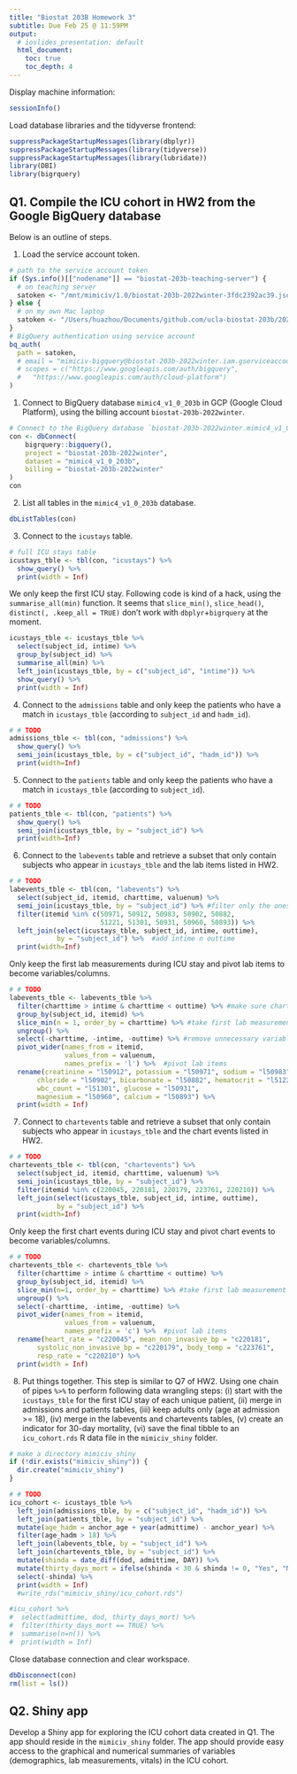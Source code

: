 ```yaml
---
title: "Biostat 203B Homework 3"
subtitle: Due Feb 25 @ 11:59PM
output:
  # ioslides_presentation: default
  html_document:
    toc: true
    toc_depth: 4
---
```


Display machine information:
```r
sessionInfo()
```

Load database libraries and the tidyverse frontend:
```r
suppressPackageStartupMessages(library(dbplyr))
suppressPackageStartupMessages(library(tidyverse))
suppressPackageStartupMessages(library(lubridate))
library(DBI)
library(bigrquery)
```

## Q1. Compile the ICU cohort in HW2 from the Google BigQuery database 

Below is an outline of steps.

1. Load the service account token.
```r
# path to the service account token 
if (Sys.info()[["nodename"]] == "biostat-203b-teaching-server") {
  # on teaching server
  satoken <- "/mnt/mimiciv/1.0/biostat-203b-2022winter-3fdc2392ac39.json"
} else {
  # on my own Mac laptop
  satoken <- "/Users/huazhou/Documents/github.com/ucla-biostat-203b/2022winter/hw/hw3/biostat-203b-2022winter-3fdc2392ac39.json"
}
# BigQuery authentication using service account
bq_auth(
  path = satoken,
  # email = "mimiciv-bigquery@biostat-203b-2022winter.iam.gserviceaccount.com",
  # scopes = c("https://www.googleapis.com/auth/bigquery",
  #   "https://www.googleapis.com/auth/cloud-platform")
)
```

1. Connect to BigQuery database `mimic4_v1_0_203b` in GCP (Google Cloud Platform), using the billing account `biostat-203b-2022winter`.
```r
# Connect to the BigQuery database `biostat-203b-2022winter.mimic4_v1_0_203b`
con <- dbConnect(
    bigrquery::bigquery(),
    project = "biostat-203b-2022winter",
    dataset = "mimic4_v1_0_203b",
    billing = "biostat-203b-2022winter"
)
con
```

2. List all tables in the `mimic4_v1_0_203b` database.
```r
dbListTables(con)
```

3. Connect to the `icustays` table.
```r
# full ICU stays table
icustays_tble <- tbl(con, "icustays") %>%
  show_query() %>%
  print(width = Inf)
```
We only keep the first ICU stay. Following code is kind of a hack, using the `summarise_all(min)` function. It seems that `slice_min()`, `slice_head()`, `distinct(, .keep_all = TRUE)` don't work with `dbplyr`+`bigrquery` at the moment.
```r
icustays_tble <- icustays_tble %>% 
  select(subject_id, intime) %>% 
  group_by(subject_id) %>% 
  summarise_all(min) %>%
  left_join(icustays_tble, by = c("subject_id", "intime")) %>%
  show_query() %>%
  print(width = Inf)
```


4. Connect to the `admissions` table and only keep the patients who have a match in `icustays_tble` (according to `subject_id` and `hadm_id`).
```r
# # TODO
admissions_tble <- tbl(con, "admissions") %>% 
  show_query() %>% 
  semi_join(icustays_tble, by = c("subject_id", "hadm_id")) %>% 
  print(width=Inf)
```

5. Connect to the `patients` table and only keep the patients who have a match in `icustays_tble` (according to `subject_id`).
```r
# # TODO
patients_tble <- tbl(con, "patients") %>% 
  show_query() %>% 
  semi_join(icustays_tble, by = "subject_id") %>% 
  print(width=Inf)
```

6. Connect to the `labevents` table and retrieve a subset that only contain subjects who appear in `icustays_tble` and the lab items listed in HW2. 
```r
# # TODO
labevents_tble <- tbl(con, "labevents") %>% 
  select(subject_id, itemid, charttime, valuenum) %>% 
  semi_join(icustays_tble, by = "subject_id") %>% #filter only the ones that appear in icustays
  filter(itemid %in% c(50971, 50912, 50983, 50902, 50882, 
                       51221, 51301, 50931, 50960, 50893)) %>%
  left_join(select(icustays_tble, subject_id, intime, outtime),
            by = "subject_id") %>%  #add intime n outtime
  print(width=Inf)
```
Only keep the first lab measurements during ICU stay and pivot lab items to become variables/columns.
```r
# # TODO
labevents_tble <- labevents_tble %>%
  filter(charttime > intime & charttime < outtime) %>% #make sure charttime is between in and out time
  group_by(subject_id, itemid) %>% 
  slice_min(n = 1, order_by = charttime) %>% #take first lab measurement 
  ungroup() %>% 
  select(-charttime, -intime, -outtime) %>% #remove unnecessary variables between itemid and valuenum
  pivot_wider(names_from = itemid, 
              values_from = valuenum, 
              names_prefix = 'l') %>%  #pivot lab items
  rename(creatinine = "l50912", potassium = "l50971", sodium = "l50983",
       chloride = "l50902", bicarbonate = "l50882", hematocrit = "l51221",
       wbc_count = "l51301", glucose = "l50931",
       magnesium = "l50960", calcium = "l50893") %>% 
  print(width = Inf)
```

7. Connect to `chartevents` table and retrieve a subset that only contain subjects who appear in `icustays_tble` and the chart events listed in HW2.
```r
# # TODO
chartevents_tble <- tbl(con, "chartevents") %>%
  select(subject_id, itemid, charttime, valuenum) %>% 
  semi_join(icustays_tble, by = "subject_id") %>%
  filter(itemid %in% c(220045, 220181, 220179, 223761, 220210)) %>% 
  left_join(select(icustays_tble, subject_id, intime, outtime), 
            by = "subject_id") %>% 
  print(width=Inf)
```
Only keep the first chart events during ICU stay and pivot chart events to become variables/columns.
```r
# # TODO
chartevents_tble <- chartevents_tble %>%
  filter(charttime > intime & charttime < outtime) %>% 
  group_by(subject_id, itemid) %>% 
  slice_min(n=1, order_by = charttime) %>% #take first lab measurement 
  ungroup() %>% 
  select(-charttime, -intime, -outtime) %>%
  pivot_wider(names_from = itemid, 
              values_from = valuenum, 
              names_prefix = 'c') %>%  #pivot lab items
  rename(heart_rate = "c220045", mean_non_invasive_bp = "c220181",
       systolic_non_invasive_bp = "c220179", body_temp = "c223761",
       resp_rate = "c220210") %>%
  print(width = Inf)
```

8. Put things together. This step is similar to Q7 of HW2. Using one chain of pipes `%>%` to perform following data wrangling steps: (i) start with the `icustays_tble` for the first ICU stay of each unique patient, (ii) merge in admissions and patients tables, (iii) keep adults only (age at admission >= 18), (iv) merge in the labevents and chartevents tables, (v) create an indicator for 30-day mortality, (vi) save the final tibble to an `icu_cohort.rds` R data file in the `mimiciv_shiny` folder.

```r
# make a directory mimiciv_shiny
if (!dir.exists("mimiciv_shiny")) {
  dir.create("mimiciv_shiny")
}
```

```r
# # TODO
icu_cohort <- icustays_tble %>% 
  left_join(admissions_tble, by = c("subject_id", "hadm_id")) %>% 
  left_join(patients_tble, by = "subject_id") %>%
  mutate(age_hadm = anchor_age + year(admittime) - anchor_year) %>% 
  filter(age_hadm > 18) %>% 
  left_join(labevents_tble, by = "subject_id") %>% 
  left_join(chartevents_tble, by = "subject_id") %>% 
  mutate(shinda = date_diff(dod, admittime, DAY)) %>% 
  mutate(thirty_days_mort = ifelse(shinda < 30 & shinda != 0, "Yes", "No")) %>%
  select(-shinda) %>% 
  print(width = Inf)
  #write_rds("mimiciv_shiny/icu_cohort.rds")
```

```r
#icu_cohort %>% 
#  select(admittime, dod, thirty_days_mort) %>% 
#  filter(thirty_days_mort == TRUE) %>% 
#  summarise(n=n()) %>% 
#  print(width = Inf)
```

Close database connection and clear workspace.
```r
dbDisconnect(con)
rm(list = ls())
```

## Q2. Shiny app

Develop a Shiny app for exploring the ICU cohort data created in Q1. The app should reside in the `mimiciv_shiny` folder. The app should provide easy access to the graphical and numerical summaries of variables (demographics, lab measurements, vitals) in the ICU cohort.

